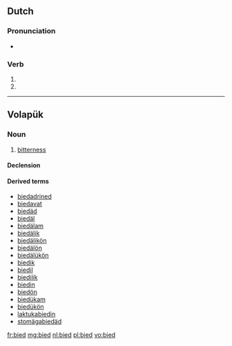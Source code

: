 ==Dutch==

===Pronunciation===
* {{rhymes|it|lang=nl}}

===Verb===
{{head|nl}}

# {{nl-verb form of|p=1|n=sg|t=pres|m=ind|bieden}}
# {{nl-verb form of|m=imp|bieden}}

----

==Volapük==

===Noun===
{{vo-noun}}

# [[bitterness]]

====Declension====
{{vo-decl-noun}}

====Derived terms====
* [[biedadrined]]
* [[biedavat]]
* [[biedäd]]
* [[biedäl]]
* [[biedälam]]
* [[biedälik]]
* [[biedälikön]]
* [[biedälön]]
* [[biedälükön]]
* [[biedik]]
* [[biedil]]
* [[biedilik]]
* [[biedin]]
* [[biedön]]
* [[biedükam]]
* [[biedükön]]
* [[laktukabiedin]]
* [[stomägabiedäd]]

[[fr:bied]]
[[mg:bied]]
[[nl:bied]]
[[pl:bied]]
[[vo:bied]]